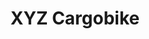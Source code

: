 ---
title: XYZ Cargobike
img: https://source.unsplash.com/random/1200×675
order: 5
teaser: The XYZ CARGO BIKE is a two-wheeled cargo-cycle for transporting persons or goods in a fast way.
---
